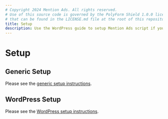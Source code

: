 ```yaml
---
# Copyright 2024 Mention Ads. All rights reserved.
# Use of this source code is governed by the PolyForm Shield 1.0.0 license
# that can be found in the LICENSE.md file at the root of this repository.
title: Setup
description: Use the WordPress guide to setup Mention Ads script if you run a WordPress site, otherwise use the generic guide.
---
```


# Setup

## Generic Setup

Please see the [generic setup instructions](/setup/generic/).

## WordPress Setup

Please see the [WordPress setup instructions](/setup/wordpress/).